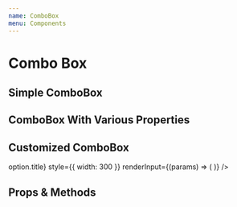 ```yaml
---
name: ComboBox
menu: Components
---
```




# Combo Box

<Description of={ComboBox} />

## Simple ComboBox

<Playground>
  <ComboBox
    options={["bosun", "pythia", "cerberus"]}
    textFieldProps={{
      label: "INFR",
      helperText: "basic Combobox",
    }}
    style={{ width: 300, padding: 30 }}
  />
</Playground>

## ComboBox With Various Properties

<Playground variant="flexRow">
  <ComboBox
    options={["bosun", "pythia", "cerberus"]}
    textFieldProps={{
      label: "INFR",
      helperText: "basic Combobox",
    }}
    value={"bosun"}
    style={{ width: 300, padding: 30 }}
  />
  <ComboBox
    options={["bosun", "pythia", "cerberus"]}
    textFieldProps={{
      label: "INFR",
      helperText: "disabled Combobox",
    }}
    value={"bosun"}
    disabled
    style={{ width: 300, padding: 30 }}
  />
  <ComboBox
    options={["bosun", "pythia", "cerberus"]}
    textFieldProps={{
      label: "INFR",
      helperText: "disableClearable Combobox",
    }}
    value={"bosun"}
    disableClearable
    style={{ width: 300, padding: 30 }}
  />
</Playground>

## Customized ComboBox

<Playground>
  <ComboBox
    options={[
      { title: "The Shawshank Redemption", year: 1994 },
      { title: "The Godfather", year: 1972 },
      { title: "The Godfather: Part II", year: 1974 },
      { title: "The Dark Knight", year: 2008 },
      { title: "12 Angry Men", year: 1957 },
      { title: "Schindler's List", year: 1993 },
      { title: "Pulp Fiction", year: 1994 },
    ]}
    getOptionLabel={(option) => option.title}
    style={{ width: 300 }}
    renderInput={(params) => (
      <TextField style={{ width: 300 }} {...params} label="Combo box" />
    )}
  />
</Playground>

## Props & Methods

<Props of={ComboBox} />
